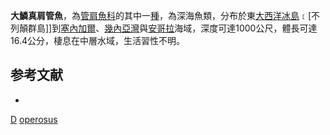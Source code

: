 {{Speciesbox
| taxon = Normichthys operosus
| binomial_authority = [[Parr|Parr]], 1951
| status = NE
| status_system = IUCN3.1
| synonyms = *''Normichthys operosa'', <small>Parr, 1951</small> 
*''Normichthys operosa islandica'', <small>Parr, 1960</small> 
}}

'''大鱗真肩管魚'''，為[[管肩魚科|管肩魚科]]的其中一[[種|種]]，為深海魚類，分布於東[[大西洋|大西洋]][[冰島|冰島]]﹝[不列顛群島]]到[[塞內加爾|塞內加爾]]、[[幾內亞灣|幾內亞灣]]與[[安哥拉|安哥拉]]海域，深度可達1000公尺，體長可達16.4公分，棲息在中層水域，生活習性不明。

==参考文献==
*{{FishBase_species|genus=Normichthys|species=operosus|year=2015|month=9}}

{{Taxonbar}}
[[Category:1951年描述的鱼类|D]]
[[Category:真肩管魚屬|operosus]]